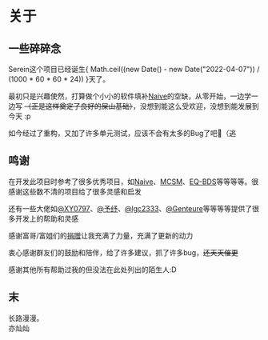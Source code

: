 # 关于

## 一些碎碎念

Serein这个项目已经诞生{ Math.ceil((new Date() - new Date("2022-04-07")) / (1000 * 60 * 60 * 24)) }天了。

最初只是兴趣使然，打算做个小小的软件填补[Naive](https://www.minebbs.com/resources/naive-mirai-bds.3482/)的空缺，从零开始，一边学一边写 ~~（正是这样奠定了良好的屎山基础）~~，没想到能这么受欢迎，没想到能发展到今天 :p

如今经过了重构，又加了许多单元测试，应该不会有太多的Bug了吧🙏（逃

## 鸣谢

在开发此项目时参考了很多优秀项目，如[Naive](https://www.minebbs.com/resources/naive-mirai-bds.3482/)、[MCSM](https://mcsmanager.com/)、[EQ-BDS](https://www.minebbs.com/threads/eq-bds-3-9.12575/)等等等等。很感谢这些数不清的项目给了很多灵感和启发

还有一些大佬如[@XY0797](https://github.com/XY0797)、[@予纾](https://github.com/Yushu2606)、[@lgc2333](https://github.com/lgc2333)、[@Genteure](https://github.com/Genteure)等等等等提供了很多开发上的帮助和灵感

感谢富哥/富姐们的[捐赠](./donate)让我充满了力量，充满了更新的动力

衷心感谢群友们的鼓励和陪伴，给了许多建议，抓了许多bug，~~还天天催更~~

感谢其他所有帮助过我的但没法在此处列出的陌生人:D

## 末

长路漫漫。  
亦灿灿
